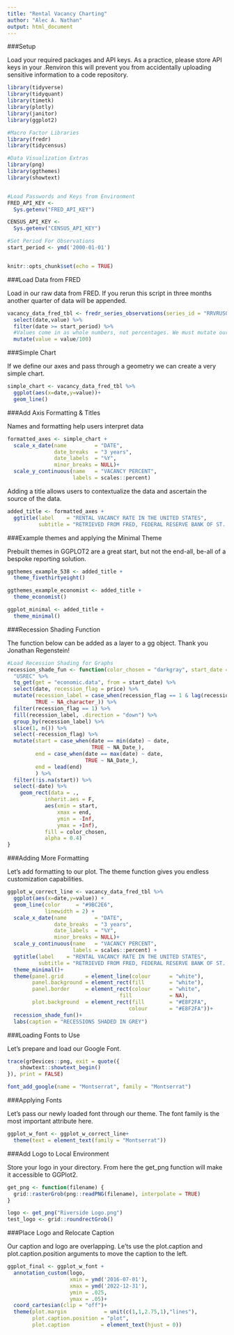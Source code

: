 ---
title: "Rental Vacancy Charting"
author: "Alec A. Nathan"
output: html_document
---

###Setup

  Load your required packages and API keys. As a practice, please store API keys in your .Renviron this will prevent you from accidentally uploading sensitive information to a code repository.
  
```{r setup, include=FALSE}
library(tidyverse)
library(tidyquant)
library(timetk)
library(plotly)
library(janitor)
library(ggplot2)

#Macro Factor Libraries
library(fredr)
library(tidycensus)

#Data Visualization Extras
library(png)
library(ggthemes)
library(showtext)


#Load Passwords and Keys from Environment
FRED_API_KEY <- 
  Sys.getenv("FRED_API_KEY")

CENSUS_API_KEY <- 
  Sys.getenv("CENSUS_API_KEY")

#Set Period For Observations
start_period <- ymd('2000-01-01')


knitr::opts_chunk$set(echo = TRUE)
```

###Load Data from FRED

Load in our raw data from FRED. If you rerun this script in three months another quarter of data will be appended.

```{r}
vacancy_data_fred_tbl <- fredr_series_observations(series_id = "RRVRUSQ156N") %>% 
  select(date,value) %>% 
  filter(date >= start_period) %>% 
  #Values come in as whole numbers, not percentages. We must mutate our value column to the appropriate scale.
  mutate(value = value/100)
```

###Simple Chart

If we define our axes and pass through a geometry we can create a very simple chart.

```{r}
simple_chart <- vacancy_data_fred_tbl %>% 
  ggplot(aes(x=date,y=value))+
  geom_line()
```

###Add Axis Formatting & Titles

Names and formatting help users interpret data

```{r}
formatted_axes <- simple_chart +
  scale_x_date(name         = "DATE",
               date_breaks  = "3 years",
               date_labels  = "%Y",
               minor_breaks = NULL)+
  scale_y_continuous(name   = "VACANCY PERCENT",
                     labels = scales::percent)
```

Adding a title allows users to contextualize the data and ascertain the source of the data.

```{r}
added_title <- formatted_axes +
  ggtitle(label    = "RENTAL VACANCY RATE IN THE UNITED STATES",
          subtitle = "RETRIEVED FROM FRED, FEDERAL RESERVE BANK OF ST. LOUIS")
```

###Example themes and applying the Minimal Theme

Prebuilt themes in GGPLOT2 are a great start, but not the end-all, be-all of a bespoke reporting solution.

```{r}
ggthemes_example_538 <- added_title + 
  theme_fivethirtyeight()

ggthemes_example_economist <- added_title +
  theme_economist()

ggplot_minimal <- added_title +
  theme_minimal()
```


###Recession Shading Function

The function below can be added as a layer to a gg object. Thank you Jonathan Regenstein!

```{r}
#Load Recession Shading for Graphs
recession_shade_fun <- function(color_chosen = "darkgray", start_date = start_period){ 
  "USREC" %>% 
  tq_get(get = "economic.data", from = start_date) %>% 
  select(date, recession_flag = price) %>% 
  mutate(recession_label = case_when(recession_flag == 1 & lag(recession_flag == 0) ~ str_glue("{year(date)} recession"), 
         TRUE ~ NA_character_)) %>% 
  filter(recession_flag == 1) %>% 
  fill(recession_label, .direction = "down") %>% 
  group_by(recession_label) %>% 
  slice(1, n()) %>% 
  select(-recession_flag) %>% 
  mutate(start = case_when(date == min(date) ~ date,
                           TRUE ~ NA_Date_),
         end = case_when(date == max(date) ~ date,
                         TRUE ~ NA_Date_),
         end = lead(end)
         ) %>% 
  filter(!is.na(start)) %>% 
  select(-date) %>% 
    geom_rect(data = ., 
            inherit.aes = F, 
            aes(xmin = start, 
                xmax = end, 
                ymin = -Inf, 
                ymax = +Inf), 
            fill = color_chosen, 
            alpha = 0.4)
}
```

###Adding More Formatting

Let's add formatting to our plot. The theme function gives you endless customization capabilities.

```{r}
ggplot_w_correct_line <- vacancy_data_fred_tbl %>% 
  ggplot(aes(x=date,y=value)) +
  geom_line(color     = "#9BC2E6",
            linewidth = 2) +
  scale_x_date(name         = "DATE",
               date_breaks  = "3 years",
               date_labels  = "%Y",
               minor_breaks = NULL)+
  scale_y_continuous(name   = "VACANCY PERCENT",
                     labels = scales::percent) +
  ggtitle(label    = "RENTAL VACANCY RATE IN THE UNITED STATES",
          subtitle = "RETRIEVED FROM FRED, FEDERAL RESERVE BANK OF ST. LOUIS")+
  theme_minimal()+
  theme(panel.grid       = element_line(colour      = "white"),
        panel.background = element_rect(fill        = "white"),
        panel.border     = element_rect(colour      = "white",
                                    fill            = NA),
        plot.background  = element_rect(fill        = "#E8F2FA",
                                       colour       = "#E8F2FA"))+
  recession_shade_fun()+
  labs(caption = "RECESSIONS SHADED IN GREY")
```

###Loading Fonts to Use

Let's prepare and load our Google Font.

```{r}
trace(grDevices::png, exit = quote({
    showtext::showtext_begin()
}), print = FALSE)

font_add_google(name = "Montserrat", family = "Montserrat")
```

###Applying Fonts

Let's pass our newly loaded font through our theme. The font family is the most important attribute here.

```{r}
ggplot_w_font <- ggplot_w_correct_line+
  theme(text = element_text(family = "Montserrat"))
```

###Add Logo to Local Environment

Store your logo in your directory. From here the get_png function will make it accessible to GGPlot2.

```{r}
get_png <- function(filename) {
  grid::rasterGrob(png::readPNG(filename), interpolate = TRUE)
}

logo <- get_png("Riverside Logo.png")
test_logo <- grid::roundrectGrob()
```

###Place Logo and Relocate Caption

Our caption and logo are overlapping. Le'ts use the plot.caption and plot.caption.position arguments to move the caption to the left.

```{r}
ggplot_final <- ggplot_w_font +
  annotation_custom(logo,
                    xmin = ymd('2016-07-01'),
                    xmax = ymd('2022-12-31'),
                    ymin = .025,
                    ymax = .05)+
  coord_cartesian(clip = "off")+
  theme(plot.margin            = unit(c(1,1,2.75,1),"lines"),
        plot.caption.position = "plot",
        plot.caption          = element_text(hjust = 0))
```